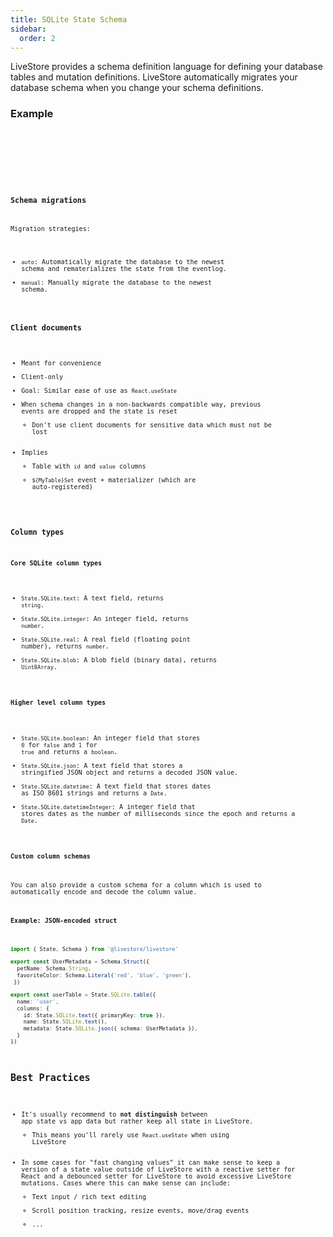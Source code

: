 ```yaml
---
title: SQLite State Schema
sidebar:
  order: 2
---
```



LiveStore provides a schema definition language for defining your database tables and mutation definitions. LiveStore automatically migrates your database schema when you change your schema definitions.

### Example


<Tabs syncKey="package-manager">
  <TabItem label="schema.ts">
    <Code lang="ts" code={schemaCode} />
  </TabItem>
  <TabItem label="events.ts">
    <Code lang="ts" code={eventsCode} />
  </TabItem>
</Tabs>


### Schema migrations

Migration strategies:

- `auto`: Automatically migrate the database to the newest schema and rematerializes the state from the eventlog.
- `manual`: Manually migrate the database to the newest schema.

### Client documents

- Meant for convenience
- Client-only
- Goal: Similar ease of use as `React.useState`
- When schema changes in a non-backwards compatible way, previous events are dropped and the state is reset
  - Don't use client documents for sensitive data which must not be lost
- Implies
  - Table with `id` and `value` columns
  - `${MyTable}Set` event + materializer (which are auto-registered)

### Column types

#### Core SQLite column types

- `State.SQLite.text`: A text field, returns `string`.
- `State.SQLite.integer`: An integer field, returns `number`.
- `State.SQLite.real`: A real field (floating point number), returns `number`.
- `State.SQLite.blob`: A blob field (binary data), returns `Uint8Array`.

#### Higher level column types

- `State.SQLite.boolean`: An integer field that stores `0` for `false` and `1` for `true` and returns a `boolean`.
- `State.SQLite.json`: A text field that stores a stringified JSON object and returns a decoded JSON value.
- `State.SQLite.datetime`: A text field that stores dates as ISO 8601 strings and returns a `Date`.
- `State.SQLite.datetimeInteger`: A integer field that stores dates as the number of milliseconds since the epoch and returns a `Date`.


#### Custom column schemas

You can also provide a custom schema for a column which is used to automatically encode and decode the column value.

#### Example: JSON-encoded struct

```ts
import { State, Schema } from '@livestore/livestore'

export const UserMetadata = Schema.Struct({ 
  petName: Schema.String,
  favoriteColor: Schema.Literal('red', 'blue', 'green'),
 })

export const userTable = State.SQLite.table({
  name: 'user',
  columns: {
    id: State.SQLite.text({ primaryKey: true }),
    name: State.SQLite.text(),
    metadata: State.SQLite.json({ schema: UserMetadata }),
  }
})
```

## Best Practices

- It's usually recommend to **not distinguish** between app state vs app data but rather keep all state in LiveStore.
	- This means you'll rarely use `React.useState` when using LiveStore
- In some cases for "fast changing values" it can make sense to keep a version of a state value outside of LiveStore with a reactive setter for React and a debounced setter for LiveStore to avoid excessive LiveStore mutations. Cases where this can make sense can include:
  - Text input / rich text editing
  - Scroll position tracking, resize events, move/drag events
  - ...